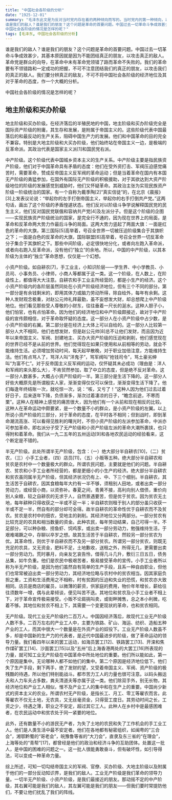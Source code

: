 ```yaml
---
title: "中国社会各阶级的分析"
date: "1925-12-01"
summary: "毛泽东此文是为反对当时党内存在着的两种倾向而写的。当时党内的第一种倾向，以陈独秀为代表，只注意同国民党合作，忘记了农民，这是右倾机会主义。第二种倾向，以张国焘为代表，只注意工人运动，同样忘记了农民，这是“左”倾机会主义。这两种机会主义都感觉自己力量不足，而不知道到何处去寻找力量，到何处去取得广大的同盟军。毛泽东指出中国无产阶级的最广大和最忠实的同盟军是农民，这样就解决了中国革命中的最主要的同盟军问题。毛泽东并且预见到当时的民族资产阶级是一个动摇的阶级，他们在革命高涨时将要分化，其右翼将要跑到帝国主义方面去。一九二七年所发生的事变，证明了这一点。
谁是我们的敌人？谁是我们的朋友？这个问题是革命的首要问题。中国过去一切革命斗争成效甚少，其基本原因就是因为不能团结真正的朋友，以攻击真正的敌人。革命党是群众的向导，在革命中未有革命党领错了路而革命不失败的。我们的革命要有不领错路和一定成功的把握，不可不注意团结我们的真正的朋友，以攻击我们的真正的敌人。我们要分辨真正的敌友，不可不将中国社会各阶级的经济地位及其对于革命的态度，作一个大概的分析。
中国社会各阶级的情况是怎样的呢？"
tags: [毛泽东, 中国社会各阶级的分析]
---
```


谁是我们的敌人？谁是我们的朋友？这个问题是革命的首要问题。中国过去一切革命斗争成效甚少，其基本原因就是因为不能团结真正的朋友，以攻击真正的敌人。革命党是群众的向导，在革命中未有革命党领错了路而革命不失败的。我们的革命要有不领错路和一定成功的把握，不可不注意团结我们的真正的朋友，以攻击我们的真正的敌人。我们要分辨真正的敌友，不可不将中国社会各阶级的经济地位及其对于革命的态度，作一个大概的分析。

中国社会各阶级的情况是怎样的呢？

## 地主阶级和买办阶级
地主阶级和买办阶级。在经济落后的半殖民地的中国，地主阶级和买办阶级完全是国际资产阶级的附庸，其生存和发展，是附属于帝国主义的。这些阶级代表中国最落后的和最反动的生产关系，阻碍中国生产力的发展。他们和中国革命的目的完全不兼容。特别是大地主阶级和大买办阶级，他们始终站在帝国主义一边，是极端的反革命派。其政治代表是国家主义派[1]和国民党右派。

中产阶级。这个阶级代表中国城乡资本主义的生产关系。中产阶级主要是指民族资产阶级，他们对于中国革命具有矛盾的态度：他们在受外资打击、军阀压迫感觉痛苦时，需要革命，赞成反帝国主义反军阀的革命运动；但是当着革命在国内有本国无产阶级的勇猛参加，在国外有国际无产阶级的积极援助，对于其欲达到大资产阶级地位的阶级的发展感觉到威胁时，他们又怀疑革命。其政治主张为实现民族资产阶级一阶级统治的国家。有一个自称为戴季陶[2]“真实信徒”的，在北京《晨报》[3]上发表议论说：“举起你的左手打倒帝国主义，举起你的右手打倒共产党。”这两句话，画出了这个阶级的矛盾惶遽状态。他们反对以阶级斗争学说解释国民党的民生主义，他们反对国民党联俄和容纳共产党[4]及左派分子。但是这个阶级的企图——实现民族资产阶级统治的国家，是完全行不通的，因为现在世界上的局面，是革命和反革命两大势力作最后斗争的局面。这两大势力竖起了两面大旗：一面是红色的革命的大旗，第三国际[5]高举着，号召全世界一切被压迫阶级集合于其旗帜之下；一面是白色的反革命的大旗，国际联盟[6]高举着，号召全世界一切反革命分子集合于其旗帜之下。那些中间阶级，必定很快地分化，或者向左跑入革命派，或者向右跑入反革命派，没有他们“独立”的余地。所以，中国的中产阶级，以其本阶级为主体的“独立”革命思想，仅仅是一个幻想。

小资产阶级。如自耕农[7]，手工业主，小知识阶层——学生界、中小学教员、小员司、小事务员、小律师，小商人等都属于这一类。这一个阶级，在人数上，在阶级性上，都值得大大注意。自耕农和手工业主所经营的，都是小生产的经济。这个小资产阶级内的各阶层虽然同处在小资产阶级经济地位，但有三个不同的部分。第一部分是有余钱剩米的，即用其体力或脑力劳动所得，除自给外，每年有余剩。这种人发财观念极重，对赵公元帅礼拜最勤，虽不妄想发大财，却总想爬上中产阶级地位。他们看见那些受人尊敬的小财东，往往垂着一尺长的涎水。这种人胆子小，他们怕官，也有点怕革命。因为他们的经济地位和中产阶级颇接近，故对于中产阶级的宣传颇相信，对于革命取怀疑的态度。这一部分人在小资产阶级中占少数，是小资产阶级的右翼。第二部分是在经济上大体上可以自给的。这一部分人比较第一部分人大不相同，他们也想发财，但是赵公元帅[8]总不让他们发财，而且因为近年以来帝国主义、军阀、封建地主、买办大资产阶级的压迫和剥削，他们感觉现在的世界已经不是从前的世界。他们觉得现在如果只使用和从前相等的劳动，就会不能维持生活。必须增加劳动时间，每天起早散晚，对于职业加倍注意，方能维持生活。他们有点骂人了，骂洋人叫“洋鬼子”，骂军阀叫“抢钱司令”，骂土豪劣绅叫“为富不仁”。对于反帝国主义反军阀的运动，仅怀疑其未必成功（理由是：洋人和军阀的来头那么大），不肯贸然参加，取了中立的态度，但是绝不反对革命。这一部分人数甚多，大概占小资产阶级的一半。第三部分是生活下降的。这一部分人好些大概原先是所谓殷实人家，渐渐变得仅仅可以保住，渐渐变得生活下降了。他们每逢年终结账一次，就吃惊一次，说：“咳，又亏了！”这种人因为他们过去过着好日子，后来逐年下降，负债渐多，渐次过着凄凉的日子，“瞻念前途，不寒而栗”。这种人在精神上感觉的痛苦很大，因为他们有一个从前和现在相反的比较。这种人在革命运动中颇要紧，是一个数量不小的群众，是小资产阶级的左翼。以上所说小资产阶级的三部分，对于革命的态度，在平时各不相同；但到战时，即到革命潮流高涨、可以看得见胜利的曙光时，不但小资产阶级的左派参加革命，中派亦可参加革命，即右派分子受了无产阶级和小资产阶级左派的革命大潮所裹挟，也只得附和着革命。我们从一九二五年的五卅运动[9]和各地农民运动的经验看来，这个断定是不错的。

半无产阶级。此处所谓半无产阶级，包含：（一）绝大部分半自耕农[10]，（二）贫农，（三）小手工业者，（四）店员[11]，（五）小贩等五种。绝大部分半自耕农和贫农是农村中一个数量极大的群众。所谓农民问题，主要就是他们的问题。半自耕农、贫农和小手工业者所经营的，都是更细小的小生产的经济。绝大部分半自耕农和贫农虽同属半无产阶级，但其经济状况仍有上、中、下三个细别。半自耕农，其生活苦于自耕农，因其食粮每年大约有一半不够，须租别人田地，或者出卖一部分劳动力，或经营小商，以资弥补。春夏之间，青黄不接，高利向别人借债，重价向别人籴粮，较之自耕农的无求于人，自然景遇要苦，但是优于贫农。因为贫农无土地，每年耕种只得收获之一半或不足一半；半自耕农则租于别人的部分虽只收获一半或不足一半，然自有的部分却可全得。故半自耕农的革命性优于自耕农而不及贫农。贫农是农村中的佃农，受地主的剥削。其经济地位又分两部分。一部分贫农有比较充足的农具和相当数量的资金。此种农民，每年劳动结果，自己可得一半。不足部分，可以种杂粮、捞鱼虾、饲鸡豕，或出卖一部分劳动力，勉强维持生活，于艰难竭蹶之中，存聊以卒岁之想。故其生活苦于半自耕农，然较另一部分贫农为优。其革命性，则优于半自耕农而不及另一部分贫农。所谓另一部分贫农，则既无充足的农具，又无资金，肥料不足，土地歉收，送租之外，所得无几，更需要出卖一部分劳动力。荒时暴月，向亲友乞哀告怜，借得几斗几升，敷衍三日五日，债务丛集，如牛负重。他们是农民中极艰苦者，极易接受革命的宣传。小手工业者所以称为半无产阶级，是因为他们虽然自有简单的生产手段，且系一种自由职业，但他们也常常被迫出卖一部分劳动力，其经济地位略与农村中的贫农相当。因其家庭负担之重，工资和生活费用之不相称，时有贫困的压迫和失业的恐慌，和贫农亦大致相同。店员是商店的雇员，以微薄的薪资，供家庭的费用，物价年年增长，薪给往往须数年一增，偶与此辈倾谈，便见叫苦不迭。其地位和贫农及小手工业者不相上下，对于革命宣传极易接受。小贩不论肩挑叫卖，或街畔摊售，总之本小利微，吃着不够。其地位和贫农不相上下，其需要一个变更现状的革命，也和贫农相同。

无产阶级。现代工业无产阶级约二百万人。中国因经济落后，故现代工业无产阶级人数不多。二百万左右的产业工人中，主要为铁路、矿山、海运、纺织、造船五种产业的工人，而其中很大一个数量是在外资产业的奴役下。工业无产阶级人数虽不多，却是中国新的生产力的代表者，是近代中国最进步的阶级，做了革命运动的领导力量。我们看四年以来的罢工运动，如海员罢工[12]、铁路罢工[13]、开滦和焦作煤矿罢工[14]、沙面罢工[15]以及“五卅”后上海香港两处的大罢工[16]所表现的力量，就可知工业无产阶级在中国革命中所处地位的重要。他们所以能如此，第一个原因是集中。无论哪种人都不如他们的集中。第二个原因是经济地位低下。他们失了生产手段，剩下两手，绝了发财的望，又受着帝国主义、军阀、资产阶级的极残酷的待遇，所以他们特别能战斗。都市苦力工人的力量也很可注意。以码头搬运夫和人力车夫占多数，粪夫清道夫等亦属于这一类。他们除双手外，别无长物，其经济地位和产业工人相似，惟不及产业工人的集中和在生产上的重要。中国尚少新式的资本主义的农业。所谓农村无产阶级，是指长工、月工、零工等雇农而言。此等雇农不仅无土地，无农具，又无丝毫资金，只得营工度日。其劳动时间之长，工资之少，待遇之薄，职业之不安定，超过其它工人。此种人在乡村中是最感困难者，在农民运动中和贫农处于同一紧要的地位。

此外，还有数量不小的游民无产者，为失了土地的农民和失了工作机会的手工业工人。他们是人类生活中最不安定者。他们在各地都有秘密组织，如闽粤的“三合会”，湘鄂黔蜀的“哥老会”，皖豫鲁等省的“大刀会”，直隶及东三省的“在理会”，上海等处的“青帮”[17]，都曾经是他们的政治和经济斗争的互助团体。处置这一批人，是中国的困难的问题之一。这一批人很能勇敢奋斗，但有破坏性，如引导得法，可以变成一种革命力量。

综上所述，可知一切勾结帝国主义的军阀、官僚、买办阶级、大地主阶级以及附属于他们的一部分反动知识界，是我们的敌人。工业无产阶级是我们革命的领导力量。一切半无产阶级、小资产阶级，是我们最接近的朋友。那动摇不定的中产阶级，其右翼可能是我们的敌人，其左翼可能是我们的朋友——但我们要时常提防他们，不要让他们扰乱了我们的阵线。

